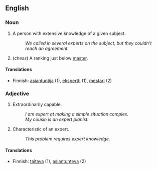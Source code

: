 == English ==

=== Noun ===

# A person with extensive knowledge of a given subject.
#: ''We called in several experts on the subject, but they couldn't reach an agreement.''
# (''chess'') A ranking just below [[master]].

==== Translations ====

*Finnish: [[asiantuntija]] (1), [[ekspertti]] (1), [[mestari]] (2)

=== Adjective ===

# Extraordinarily capable.
#: ''I am expert at making a simple situation complex.''
#: ''My cousin is an expert pianist.''
# Characteristic of an expert.
#: ''This problem requires expert knowledge.''

==== Translations ====

*Finnish: [[taitava]] (1), [[asiantunteva]] (2)